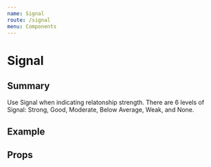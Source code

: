 ```yaml
---
name: Signal
route: /signal
menu: Components
---
```




# Signal

## Summary

Use Signal when indicating relatonship strength. There are 6 levels of Signal: Strong, Good, Moderate, Below Average, Weak, and None.

## Example

<Playground>
  <Signal score={45} />
</Playground>

## Props

<Props of={Signal} />
